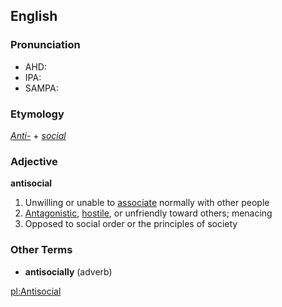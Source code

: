 ==English==
===Pronunciation===
*AHD:
*IPA:
*SAMPA:

===Etymology===
''[[Anti-]]'' + ''[[social]]''

===Adjective===
'''antisocial'''

# Unwilling or unable to [[associate]] normally with other people
# [[Antagonistic]], [[hostile]], or unfriendly toward others; menacing
# Opposed to social order or the principles of society

===Other Terms===
*'''antisocially''' (adverb)

[[pl:Antisocial]]